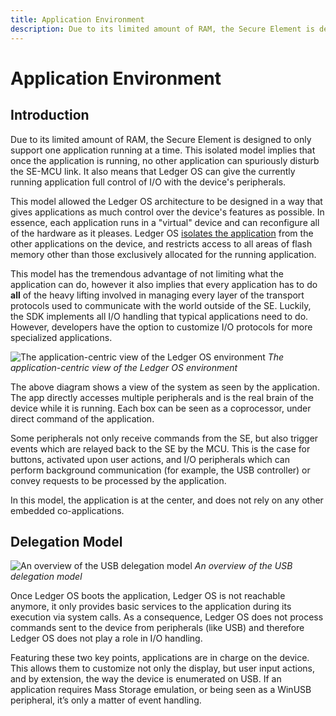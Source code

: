 ---
title: Application Environment
description: Due to its limited amount of RAM, the Secure Element is designed to only support one application running at a time. This isolated model implies that once the application is running, no other application can spuriously disturb the SE-MCU link. 
---

# Application Environment

## Introduction

Due to its limited amount of RAM, the Secure Element is designed to only support one application running at a time. This isolated model implies that once the application is running, no other application can spuriously disturb the SE-MCU link. It also means that Ledger OS can give the currently running application full control of I/O with the device's peripherals.

This model allowed the Ledger OS architecture to be designed in a way that gives applications as much control over the device's features as possible. In essence, each application runs in a "virtual" device and can reconfigure all of the hardware as it pleases. Ledger OS [isolates the application](../psd/application-isolation/) from the other applications on the device, and restricts access to all areas of flash memory other than those exclusively allocated for the running application.

This model has the tremendous advantage of not limiting what the application can do, however it also implies that every application has to do **all** of the heavy lifting involved in managing every layer of the transport protocols used to communicate with the world outside of the SE. Luckily, the SDK implements all I/O handling that typical applications need to do. However, developers have the option to customize I/O protocols for more specialized applications.

![The application-centric view of the Ledger OS environment](/device-app/app_centric_view.png)
*The application-centric view of the Ledger OS environment*


The above diagram shows a view of the system as seen by the application. The app directly accesses multiple peripherals and is the real brain of the device while it is running. Each box can be seen as a coprocessor, under direct command of the application.

Some peripherals not only receive commands from the SE, but also trigger events which are relayed back to the SE by the MCU. This is the case for buttons, activated upon user actions, and I/O peripherals which can perform background communication (for example, the USB controller) or convey requests to be processed by the application.

In this model, the application is at the center, and does not rely on any other embedded co-applications.

## Delegation Model

![An overview of the USB delegation model](/device-app/usb_delegation_overview.png)
*An overview of the USB delegation model*

Once Ledger OS boots the application, Ledger OS is not reachable anymore, it only provides basic services to the application during its execution via system calls. As a consequence, Ledger OS does not process commands sent to the device from peripherals (like USB) and therefore Ledger OS does not play a role in I/O handling.

Featuring these two key points, applications are in charge on the device. This allows them to customize not only the display, but user input actions, and by extension, the way the device is enumerated on USB. If an application requires Mass Storage emulation, or being seen as a WinUSB peripheral, it’s only a matter of event handling.

